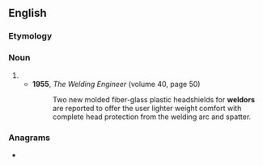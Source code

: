 ==English==

===Etymology===
{{suffix|en|weld|or}}

===Noun===
{{en-noun}}

# {{alt form|en|welder}}
#* '''1955''', ''The Welding Engineer'' (volume 40, page 50)
#*: Two new molded fiber-glass plastic headshields for '''weldors''' are reported to offer the user lighter weight comfort with complete head protection from the welding arc and spatter.

===Anagrams===
* {{anagrams|en|a=delorw|Dowler|Lowder|Welrod|eWorld|lowder|wolder|wordle|worlde}}